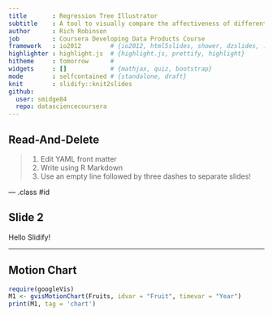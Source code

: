 ```yaml
---
title       : Regression Tree Illustrator
subtitle    : A tool to visually compare the affectiveness of different regression tree algorithms
author      : Rich Robinson
job         : Coursera Developing Data Products Course
framework   : io2012        # {io2012, html5slides, shower, dzslides, ...}
highlighter : highlight.js  # {highlight.js, prettify, highlight}
hitheme     : tomorrow      # 
widgets     : []            # {mathjax, quiz, bootstrap}
mode        : selfcontained # {standalone, draft}
knit        : slidify::knit2slides
github:
  user: smidge84
  repo: datasciencecoursera
---
```


## Read-And-Delete

> 1. Edit YAML front matter
> 2. Write using R Markdown
> 3. Use an empty line followed by three dashes to separate slides!

--- .class #id 

## Slide 2

Hello Slidify!

---

## Motion Chart

```r
require(googleVis)
M1 <- gvisMotionChart(Fruits, idvar = "Fruit", timevar = "Year")
print(M1, tag = 'chart')
```



